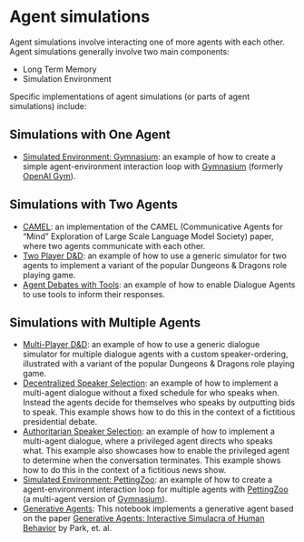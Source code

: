 # Agent simulations

Agent simulations involve interacting one of more agents with each other.
Agent simulations generally involve two main components:

- Long Term Memory
- Simulation Environment

Specific implementations of agent simulations (or parts of agent simulations) include:

## Simulations with One Agent
- [Simulated Environment: Gymnasium](./gymnasium.html): an example of how to create a simple agent-environment interaction loop with [Gymnasium](https://gymnasium.farama.org/) (formerly [OpenAI Gym](https://github.com/openai/gym)).

## Simulations with Two Agents
- [CAMEL](./camel_role_playing.html): an implementation of the CAMEL (Communicative Agents for “Mind” Exploration of Large Scale Language Model Society) paper, where two agents communicate with each other.
- [Two Player D&D](./two_player_dnd.html): an example of how to use a generic simulator for two agents to implement a variant of the popular Dungeons & Dragons role playing game.
- [Agent Debates with Tools](./two_agent_debate_tools.html): an example of how to enable Dialogue Agents to use tools to inform their responses.

## Simulations with Multiple Agents
- [Multi-Player D&D](./multi_player_dnd.html): an example of how to use a generic dialogue simulator for multiple dialogue agents with a custom speaker-ordering, illustrated with a variant of the popular Dungeons & Dragons role playing game.
- [Decentralized Speaker Selection](./multiagent_bidding.html): an example of how to implement a multi-agent dialogue without a fixed schedule for who speaks when. Instead the agents decide for themselves who speaks by outputting bids to speak. This example shows how to do this in the context of a fictitious presidential debate.
- [Authoritarian Speaker Selection](./multiagent_authoritarian.html): an example of how to implement a multi-agent dialogue, where a privileged agent directs who speaks what. This example also showcases how to enable the privileged agent to determine when the conversation terminates. This example shows how to do this in the context of a fictitious news show.
- [Simulated Environment: PettingZoo](./petting_zoo.html): an example of how to create a agent-environment interaction loop for multiple agents with [PettingZoo](https://pettingzoo.farama.org/) (a multi-agent version of [Gymnasium](https://gymnasium.farama.org/)).
- [Generative Agents](./characters.html): This notebook implements a generative agent based on the paper [Generative Agents: Interactive Simulacra of Human Behavior](https://arxiv.org/abs/2304.03442) by Park, et. al.
